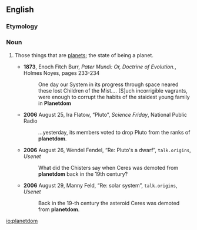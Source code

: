 ==English==

===Etymology===
{{suffix|planet|dom|lang=en}}

===Noun===
{{en-noun|-}}

# {{label|en|neologism}} Those things that are [[planet]]s; the state of being a planet.
#* '''1873''', Enoch Fitch Burr, ''Pater Mundi: Or, Doctrine of Evolution.'', Holmes Noyes, pages 233-234
#*: One day our System in its progress through space neared these lost Children of the Mist''....'' [S]uch incorrigible vagrants, were enough to corrupt the habits of the staidest young family in '''Planetdom'''
#* '''2006''' August 25, Ira Flatow, “Pluto”, ''Science Friday'', National Public Radio
#*: ''...''yesterday, its members voted to drop Pluto from the ranks of '''planetdom'''.
#* '''2006''' August 26, Wendel Fendel, “Re: Pluto's a dwarf”, <tt>talk.origins</tt>, ''Usenet''
#*: What did the Chisters say when Ceres was demoted from '''planetdom''' back in the 19th century?
#* '''2006''' August 29, Manny Feld, “Re: solar system”, <tt>talk.origins</tt>, ''Usenet''
#*: Back in the 19-th century the asteroid Ceres was demoted from '''planetdom'''.

[[io:planetdom]]